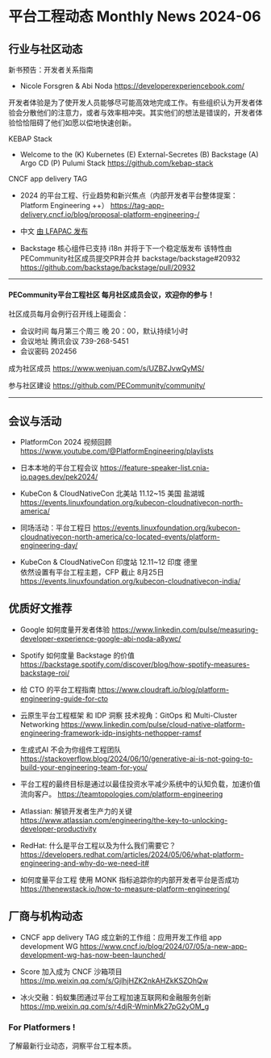 # 平台工程动态 Monthly News 2024-06

## 行业与社区动态 

新书预告：开发者关系指南 
- Nicole Forsgren & Abi Noda  https://developerexperiencebook.com/

开发者体验是为了使开发人员能够尽可能高效地完成工作。有些组织认为开发者体验会分散他们的注意力，或者与效率相冲突。其实他们的想法是错误的，开发者体验恰恰阻碍了他们如愿以偿地快速创新。

KEBAP Stack 
- Welcome to the (K) Kubernetes (E) External-Secretes (B) Backstage (A) Argo CD (P) Pulumi Stack
https://github.com/kebap-stack

CNCF app delivery TAG
- 2024 的平台工程、行业趋势和新兴焦点（内部开发者平台整体提案：Platform Engineering ++）
https://tag-app-delivery.cncf.io/blog/proposal-platform-engineering-/ 
- 中文 [由 LFAPAC 发布](https://mp.weixin.qq.com/s/za_fmBig-MMozVghIBTsAw?from=groupmessage&scene=1&subscene=10000&sessionid=1721023461&clicktime=1721026060&enterid=1721026060&ascene=1&fasttmpl_type=0&fasttmpl_fullversion=7291193-zh_CN-zip&fasttmpl_flag=0&realreporttime=1721026060415)

- Backstage 核心组件已支持 i18n 并将于下一个稳定版发布
该特性由PECommunity社区成员提交PR并合并 backstage/backstage#20932
https://github.com/backstage/backstage/pull/20932

----

#### PECommunity平台工程社区 每月社区成员会议，欢迎你的参与！
社区成员每月会例行召开线上碰面会：
- 会议时间 每月第三个周三 晚 20：00，默认持续1小时
- 会议地址 腾讯会议 739-268-5451
- 会议密码 202456

成为社区成员 https://www.wenjuan.com/s/UZBZJvwQyMS/ 

参与社区建设 https://github.com/PECommunity/community/ 

----

## 会议与活动 

- PlatformCon 2024 视频回顾 
https://www.youtube.com/@PlatformEngineering/playlists

- 日本本地的平台工程会议
https://feature-speaker-list.cnia-io.pages.dev/pek2024/

- KubeCon & CloudNativeCon 北美站 11.12~15 美国 盐湖城
https://events.linuxfoundation.org/kubecon-cloudnativecon-north-america/

- 同场活动：平台工程日
https://events.linuxfoundation.org/kubecon-cloudnativecon-north-america/co-located-events/platform-engineering-day/

- KubeCon & CloudNativeCon 印度站 12.11~12 印度 德里  
依然设置有平台工程主题，CFP 截止 8月25日 
https://events.linuxfoundation.org/kubecon-cloudnativecon-india/

## 优质好文推荐 

- Google 如何度量开发者体验
https://www.linkedin.com/pulse/measuring-developer-experience-google-abi-noda-a8ywc/

- Spotify 如何度量 Backstage 的价值
https://backstage.spotify.com/discover/blog/how-spotify-measures-backstage-roi/

- 给 CTO 的平台工程指南
https://www.cloudraft.io/blog/platform-engineering-guide-for-cto

- 云原生平台工程框架 和 IDP 洞察
技术视角：GitOps 和 Multi-Cluster Networking
https://www.linkedin.com/pulse/cloud-native-platform-engineering-framework-idp-insights-nethopper-ramsf

- 生成式AI 不会为你组件工程团队
https://stackoverflow.blog/2024/06/10/generative-ai-is-not-going-to-build-your-engineering-team-for-you/

- 平台工程的最终目标是通过以最佳投资水平减少系统中的认知负载，加速价值流向客户。
https://teamtopologies.com/platform-engineering

- Atlassian: 解锁开发者生产力的关键
https://www.atlassian.com/engineering/the-key-to-unlocking-developer-productivity

- RedHat: 什么是平台工程以及为什么我们需要它？
https://developers.redhat.com/articles/2024/05/06/what-platform-engineering-and-why-do-we-need-it#

- 如何度量平台工程
使用 MONK 指标追踪你的内部开发者平台是否成功
https://thenewstack.io/how-to-measure-platform-engineering/

## 厂商与机构动态 

- CNCF app delivery TAG 成立新的工作组：应用开发工作组 app development WG 
https://www.cncf.io/blog/2024/07/05/a-new-app-development-wg-has-now-been-launched/

- Score 加入成为 CNCF 沙箱项目
https://mp.weixin.qq.com/s/GjlhjHZK2nkAHZkKSZOhQw

- 冰火交融：蚂蚁集团通过平台工程加速互联网和金融服务创新 
https://mp.weixin.qq.com/s/r4djR-WminMk27pG2yOM_g

### For Platformers !

了解最新行业动态，洞察平台工程本质。
